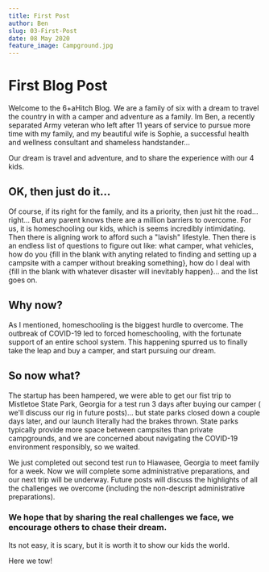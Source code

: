 ```yaml
---
title: First Post
author: Ben
slug: 03-First-Post
date: 08 May 2020
feature_image: Campground.jpg
---
```

# First Blog Post

Welcome to the 6+aHitch Blog.  We are a family of six with a dream to travel the country in with a camper and adventure as a family.  Im Ben, a recently separated Army veteran who left after 11 years of service to pursue more time with my family, and my beautiful wife is Sophie, a successful health and wellness consultant and shameless handstander...

Our dream is travel and adventure, and to share the experience with our 4 kids.

## OK, then just do it...

Of course, if its right for the family, and its a priority, then just hit the road... right...  But any parent knows there are a million barriers to overcome. For us, it is homeschooling our kids, which is seems incredibly intimidating.  Then there is aligning work to afford such a "lavish" lifestyle.  Then there is an endless list of questions to figure out like: what camper, what vehicles, how do you {fill in the blank with anyting related to finding and setting up a campsite with a camper without breaking something}, how do I deal with {fill in the blank with whatever disaster will inevitably happen}... and the list goes on.

## Why now?

As I mentioned, homeschooling is the biggest hurdle to overcome.  The outbreak of COVID-19 led to forced homeschooling, with the fortunate support of an entire school system.  This happening spurred us to finally take the leap and buy a camper, and start pursuing our dream.

## So now what?

The startup has been hampered, we were able to get our fist trip to Mistletoe State Park, Georgia for a test run 3 days after buying our camper ( we'll discuss our rig in future posts)... but state parks closed down a couple days later, and our launch literally had the brakes thrown.  State parks typically provide more space between campsites than private campgrounds, and we are concerned about navigating the COVID-19 environment responsibly, so we waited.

We just completed out second test run to Hiawasee, Georgia to meet family for a week.  Now we will complete some administrative preparations, and our next trip will be underway.  Future posts will discuss the highlights of all the challenges we overcome (including the non-descript administrative preparations).

### We hope that by sharing the real challenges we face, we encourage others to chase their dream.

Its not easy, it is scary, but it is worth it to show our kids the world.

Here we tow!